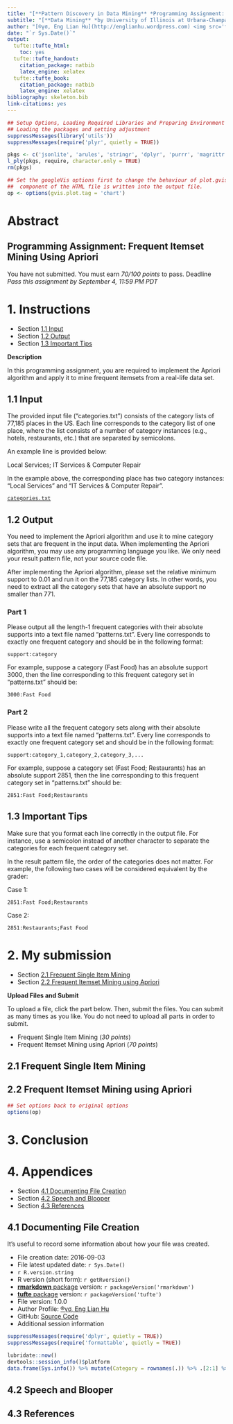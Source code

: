```yaml
---
title: "[**Pattern Discovery in Data Mining** *Programming Assignment: Frequent Itemset Mining Using Apriori*](https://www.coursera.org/learn/data-patterns)"
subtitle: "[**Data Mining** *by University of Illinois at Urbana-Champaign*](https://www.coursera.org/specializations/data-mining)"
author: "[®γσ, Eng Lian Hu](http://englianhu.wordpress.com) <img src='figure/ShirotoNorimichi2.jpg' width='24'> 白戸則道®"
date: "`r Sys.Date()`"
output:
  tufte::tufte_html:
    toc: yes
  tufte::tufte_handout:
    citation_package: natbib
    latex_engine: xelatex
  tufte::tufte_book:
    citation_package: natbib
    latex_engine: xelatex
bibliography: skeleton.bib
link-citations: yes
---
```


```r
## Setup Options, Loading Required Libraries and Preparing Environment
## Loading the packages and setting adjustment
suppressMessages(library('utils'))
suppressMessages(require('plyr', quietly = TRUE))

pkgs <- c('jsonlite', 'arules', 'stringr', 'dplyr', 'purrr', 'magrittr', 'formattable', 'DT', 'lubridate', 'googleVis')
l_ply(pkgs, require, character.only = TRUE)
rm(pkgs)

## Set the googleVis options first to change the behaviour of plot.gvis, so that only the chart 
##  component of the HTML file is written into the output file.
op <- options(gvis.plot.tag = 'chart')
```

# Abstract

## Programming Assignment: Frequent Itemset Mining Using Apriori

You have not submitted. You must earn *70/100 points* to pass.
Deadline	*Pass this assignment by September 4, 11:59 PM PDT*

# 1. Instructions

  - Section [1.1 Input]
  - Section [1.2 Output]
  - Section [1.3 Important Tips]

**Description**

  In this programming assignment, you are required to implement the Apriori algorithm and apply it to mine frequent itemsets from a real-life data set.

## 1.1 Input

  The provided input file ("categories.txt") consists of the category lists of 77,185 places in the US. Each line corresponds to the category list of one place, where the list consists of a number of category instances (e.g., hotels, restaurants, etc.) that are separated by semicolons.

  An example line is provided below:

  Local Services; IT Services & Computer Repair

  In the example above, the corresponding place has two category instances: "Local Services" and "IT Services & Computer Repair".

[`categories.txt`]()

## 1.2 Output

  You need to implement the Apriori algorithm and use it to mine category sets that are frequent in the input data. When implementing the Apriori algorithm, you may use any programming language you like. We only need your result pattern file, not your source code file.

  After implementing the Apriori algorithm, please set the relative minimum support to 0.01 and run it on the 77,185 category lists. In other words, you need to extract all the category sets that have an absolute support no smaller than 771.

### Part 1

  Please output all the length-1 frequent categories with their absolute supports into a text file named "patterns.txt". Every line corresponds to exactly one frequent category and should be in the following format:

`support:category`

  For example, suppose a category (Fast Food) has an absolute support 3000, then the line corresponding to this frequent category set in "patterns.txt" should be:

`3000:Fast Food`

### Part 2

  Please write all the frequent category sets along with their absolute supports into a text file named "patterns.txt". Every line corresponds to exactly one frequent category set and should be in the following format:

`support:category_1,category_2,category_3,...`

  For example, suppose a category set (Fast Food; Restaurants) has an absolute support 2851, then the line corresponding to this frequent category set in "patterns.txt" should be:

`2851:Fast Food;Restaurants`

## 1.3 Important Tips

  Make sure that you format each line correctly in the output file. For instance, use a semicolon instead of another character to separate the categories for each frequent category set.

  In the result pattern file, the order of the categories does not matter. For example, the following two cases will be considered equivalent by the grader:

Case 1:

`2851:Fast Food;Restaurants`

Case 2:

`2851:Restaurants;Fast Food`

# 2. My submission

  - Section [2.1 Frequent Single Item Mining]
  - Section [2.2 Frequent Itemset Mining using Apriori]

**Upload Files and Submit**

  To upload a file, click the part below. Then, submit the files. You can submit as many times as you like. You do not need to upload all parts in order to submit.
  
  - Frequent Single Item Mining (*30 points*)
  - Frequent Itemset Mining using Apriori (*70 points*)

## 2.1 Frequent Single Item Mining



## 2.2 Frequent Itemset Mining using Apriori



```r
## Set options back to original options
options(op)
```

# 3. Conclusion


# 4. Appendices

  - Section [4.1 Documenting File Creation ]
  - Section [4.2 Speech and Blooper]
  - Section [4.3 References]

## 4.1 Documenting File Creation 

  It's useful to record some information about how your file was created.

  - File creation date: 2016-09-03
  - File latest updated date: `r Sys.Date()`
  - `r R.version.string`
  - R version (short form): `r getRversion()`
  - [**rmarkdown** package](https://github.com/rstudio/rmarkdown) version: `r packageVersion('rmarkdown')`
  - [**tufte** package](https://github.com/rstudio/tufte) version: `r packageVersion('tufte')`
  - File version: 1.0.0
  - Author Profile: [®γσ, Eng Lian Hu](https://beta.rstudioconnect.com/englianhu/ryo-eng/)
  - GitHub: [Source Code](https://github.com/Scibrokes/Betting-Strategy-and-Model-Validation)
  - Additional session information
  
```r
suppressMessages(require('dplyr', quietly = TRUE))
suppressMessages(require('formattable', quietly = TRUE))

lubridate::now()
devtools::session_info()$platform
data.frame(Sys.info()) %>% mutate(Category = rownames(.)) %>% .[2:1] %>% rename(Category = Category, Sys.info =  Sys.info..) %>% formattable %>% as.htmlwidget
```

## 4.2 Speech and Blooper



## 4.3 References


